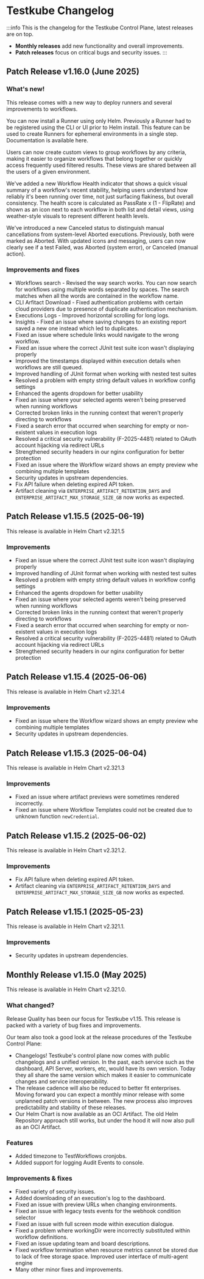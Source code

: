 # Testkube Changelog

:::info
This is the changelog for the Testkube Control Plane, latest releases are on top.

- **Monthly releases** add new functionality and overall improvements.
- **Patch releases** focus on critical bugs and security issues.
  :::

## Patch Release v1.16.0 (June 2025)

### What's new!

This release comes with a new way to deploy runners and several improvements to workflows.

You can now install a Runner using only Helm. Previously a Runner had to be registered using the CLI or UI prior to Helm install. This feature can be used to create Runners for ephemeral environments in a single step. Documentation is available here.

Users can now create custom views to group workflows by any criteria, making it easier to organize workflows that belong together or quickly access frequently used filtered results. These views are shared between all the users of a given environment.

We've added a new Workflow Health indicator that shows a quick visual summary of a workflow's recent stability, helping users understand how reliably it's been running over time, not just surfacing flakiness, but overall consistency. The health score is calculated as PassRate x (1 - FlipRate) and shown as an icon next to each workflow in both list and detail views, using weather-style visuals to represent different health levels.

We've introduced a new Canceled status to distinguish manual cancellations from system-level Aborted executions. Previously, both were marked as Aborted. With updated icons and messaging, users can now clearly see if a test Failed, was Aborted (system error), or Canceled (manual action).

### Improvements and fixes

- Workflows search - Revised the way search works. You can now search for workflows using multiple words separated by spaces. The search matches when all the words are contained in the workflow name.
- CLI Arfitact Download - Fixed authentication problems with certain cloud providers due to presence of duplicate authentication mechanism.
- Executions Logs - Improved horizontal scrolling for long logs.
- Insights - Fixed an issue where saving changes to an existing report saved a new one instead which led to duplicates.
- Fixed an issue where schedule links would navigate to the wrong workflow.
- Fixed an issue where the correct JUnit test suite icon wasn't displaying properly
- Improved the timestamps displayed within execution details when workflows are still queued.
- Improved handling of JUnit format when working with nested test suites
- Resolved a problem with empty string default values in workflow config settings
- Enhanced the agents dropdown for better usability
- Fixed an issue where your selected agents weren't being preserved when running workflows
- Corrected broken links in the running context that weren't properly directing to workflows
- Fixed a search error that occurred when searching for empty or non-existent values in execution logs
- Resolved a critical security vulnerability (F-2025-4481) related to OAuth account hijacking via redirect URLs
- Strengthened security headers in our nginx configuration for better protection
- Fixed an issue where the Workflow wizard shows an empty preview whe combining multiple templates
- Security updates in upstream dependencies.
- Fix API failure when deleting expired API token.
- Artifact cleaning via `ENTERPRISE_ARTIFACT_RETENTION_DAYS` and `ENTERPRISE_ARTIFACT_MAX_STORAGE_SIZE_GB` now works as expected.

## Patch Release v1.15.5 (2025-06-19)

This release is available in Helm Chart v2.321.5

### Improvements

- Fixed an issue where the correct JUnit test suite icon wasn't displaying properly
- Improved handling of JUnit format when working with nested test suites
- Resolved a problem with empty string default values in workflow config settings
- Enhanced the agents dropdown for better usability
- Fixed an issue where your selected agents weren't being preserved when running workflows
- Corrected broken links in the running context that weren't properly directing to workflows
- Fixed a search error that occurred when searching for empty or non-existent values in execution logs
- Resolved a critical security vulnerability (F-2025-4481) related to OAuth account hijacking via redirect URLs
- Strengthened security headers in our nginx configuration for better protection

## Patch Release v1.15.4 (2025-06-06)

This release is available in Helm Chart v2.321.4

### Improvements

- Fixed an issue where the Workflow wizard shows an empty preview whe combining multiple templates
- Security updates in upstream dependencies.

## Patch Release v1.15.3 (2025-06-04)

This release is available in Helm Chart v2.321.3

### Improvements

- Fixed an issue where artifact previews were sometimes rendered incorrectly.
- Fixed an issue where Workflow Templates could not be created due to unknown function `newCredential`.

## Patch Release v1.15.2 (2025-06-02)

This release is available in Helm Chart v2.321.2.

### Improvements

- Fix API failure when deleting expired API token.
- Artifact cleaning via `ENTERPRISE_ARTIFACT_RETENTION_DAYS` and `ENTERPRISE_ARTIFACT_MAX_STORAGE_SIZE_GB` now works as expected.

## Patch Release v1.15.1 (2025-05-23)

This release is available in Helm Chart v2.321.1.

### Improvements

- Security updates in upstream dependencies.

## Monthly Release v1.15.0 (May 2025)

This release is available in Helm Chart v2.321.0.

### What changed?

Release Quality has been our focus for Testkube v1.15.
This release is packed with a variety of bug fixes and improvements.

Our team also took a good look at the release procedures of the Testkube Control Plane:

- Changelogs! Testkube's control plane now comes with public changelogs and a unified version.
  In the past, each service such as the dashboard, API Server, workers, etc, would have its own version.
  Today they all share the same version which makes it easier to communicate changes and service interoperability.
- The release cadence will also be reduced to better fit enterprises. Moving forward you can expect a monthly minor release with some unplanned patch versions in between. The new process also improves predictability and stability of these releases.
- Our Helm Chart is now available as an OCI Artifact. The old Helm Repository approach still works, but under the hood it will now also pull as an OCI Artifact.

### Features

- Added timezone to TestWorkflows cronjobs.
- Added support for logging Audit Events to console.

### Improvements & fixes

- Fixed variety of security issues.
- Added downloading of an execution's log to the dashboard.
- Fixed an issue with preview URLs when changing environments.
- Fixed an issue with legacy tests events for the webhook condition selector
- Fixed an issue with full screen mode within execution dialogue.
- Fixed a problem where workingDir were incorrectly substituted within workflow definitions.
- Fixed an issue updating team and board descriptions.
- Fixed workflow termination when resource metrics cannot be stored due to lack of free storage space.
  Improved user interface of multi-agent engine
- Many other minor fixes and improvements.
